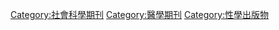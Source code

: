 {{Catnav|頁面分類|社会科学|社会学|性學}}

[[Category:社會科學期刊|Category:社會科學期刊]]
[[Category:醫學期刊|Category:醫學期刊]]
[[Category:性學出版物|Category:性學出版物]]